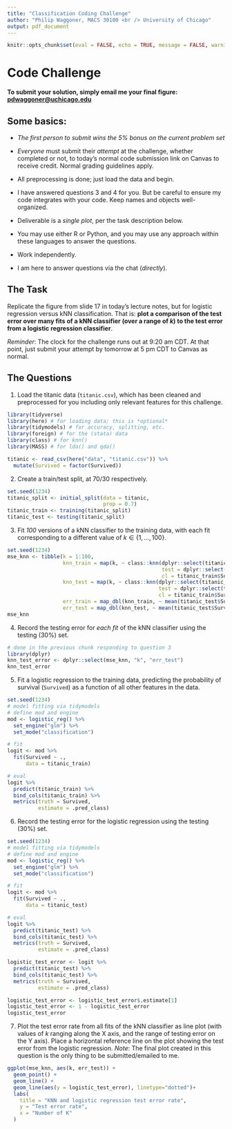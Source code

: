 ```yaml
---
title: "Classification Coding Challenge"
author: "Philip Waggoner, MACS 30100 <br /> University of Chicago"
output: pdf_document
---
```


```r
knitr::opts_chunk$set(eval = FALSE, echo = TRUE, message = FALSE, warning = FALSE)
```

# Code Challenge

**To submit your solution, simply email me your final figure: <pdwaggoner@uchicago.edu>**
  
## Some basics:

  - *The first person to submit wins the 5% bonus on the current problem set* 
  
  - *Everyone* must submit their *attempt* at the challenge, whether completed or not, to today's normal code submission link on Canvas to receive credit. Normal grading guidelines apply.
  
  - All preprocessing is done; just load the data and begin.
  
  - I have answered questions 3 and 4 for you. But be careful to ensure my code integrates with your code. Keep names and objects well-organized.
  
  - Deliverable is a *single plot*, per the task description below.

  - You may use either R or Python, and you may use any approach within these languages to answer the questions.
  
  - Work independently. 
  
  - I am here to answer questions via the chat (*directly*).

## The Task

Replicate the figure from slide 17 in today's lecture notes, but for logistic regression versus kNN classification. That is: **plot a comparison of the test error over many fits of a kNN classifier (over a range of $k$) to the test error from a logistic regression classifier**. 

*Reminder*: The clock for the challenge runs out at 9:20 am CDT. At that point, just submit your attempt by tomorrow at 5 pm CDT to Canvas as normal.

## The Questions

1. Load the titanic data (`titanic.csv`), which has been cleaned and preprocessed for you including only relevant features for this challenge. 

```r
library(tidyverse)
library(here) # for loading data; this is *optional*
library(tidymodels) # for accuracy, splitting, etc.
library(foreign) # for the (stata) data
library(class) # for knn()
library(MASS) # for lda() and qda()

titanic <- read_csv(here("data", "titanic.csv")) %>% 
  mutate(Survived = factor(Survived)) 
```


2. Create a train/test split, at 70/30 respectively.
```r
set.seed(1234)
titanic_split <- initial_split(data = titanic, 
                               prop = 0.7)
titanic_train <- training(titanic_split)
titanic_test <- testing(titanic_split)
```

3. Fit *100* versions of a kNN classifier to the training data, with each fit corresponding to a different value of $k \in \{1, \dots, 100\}$. 

```r
set.seed(1234)
mse_knn <- tibble(k = 1:100,
                  knn_train = map(k, ~ class::knn(dplyr::select(titanic_train, -Survived),
                                                  test = dplyr::select(titanic_train, -Survived),
                                                  cl = titanic_train$Survived, k = .)),
                  knn_test = map(k, ~ class::knn(dplyr::select(titanic_train, -Survived),
                                                 test = dplyr::select(titanic_test, -Survived),
                                                 cl = titanic_train$Survived, k = .)),
                  err_train = map_dbl(knn_train, ~ mean(titanic_test$Survived != .)),
                  err_test = map_dbl(knn_test, ~ mean(titanic_test$Survived != .)))
mse_knn
```

4. Record the testing error for *each fit* of the kNN classifier using the testing (30%) set.

```r
# done in the previous chunk responding to question 3
library(dplyr)
knn_test_error <- dplyr::select(mse_knn, "k", "err_test")
knn_test_error
```

5. Fit a logistic regression to the training data, predicting the probability of survival (`Survived`) as a function of all other features in the data.

```r
set.seed(1234)
# model fitting via tidymodels
# define mod and engine
mod <- logistic_reg() %>% 
  set_engine("glm") %>% 
  set_mode("classification")

# fit 
logit <- mod %>% 
  fit(Survived ~ ., 
      data = titanic_train)

# eval
logit %>% 
  predict(titanic_train) %>% 
  bind_cols(titanic_train) %>% 
  metrics(truth = Survived,
          estimate = .pred_class)
```


6. Record the testing error for the logistic regression using the testing (30%) set.

```r
set.seed(1234)
# model fitting via tidymodels
# define mod and engine
mod <- logistic_reg() %>% 
  set_engine("glm") %>% 
  set_mode("classification")

# fit 
logit <- mod %>% 
  fit(Survived ~ ., 
      data = titanic_test)

# eval
logit %>% 
  predict(titanic_test) %>% 
  bind_cols(titanic_test) %>% 
  metrics(truth = Survived,
          estimate = .pred_class)

logistic_test_error <- logit %>% 
  predict(titanic_test) %>% 
  bind_cols(titanic_test) %>% 
  metrics(truth = Survived,
          estimate = .pred_class)

logistic_test_error <- logistic_test_error$.estimate[1]
logistic_test_error <- 1 - logistic_test_error 
logistic_test_error
```


7. Plot the test error rate from all fits of the kNN classifier as line plot (with values of $k$ ranging along the X axis, and the range of testing error on the Y axis). Place a horizontal reference line on the plot showing the test error from the logistic regression. *Note*: The final plot created in this question is the only thing to be submitted/emailed to me. 

```r
ggplot(mse_knn, aes(k, err_test)) +
  geom_point() +
  geom_line() + 
  geom_line(aes(y = logistic_test_error), linetype="dotted")+
  labs(
    title = "KNN and logistic regression test error rate",
    y = "Test error rate",
    x = "Number of K"
  )
```